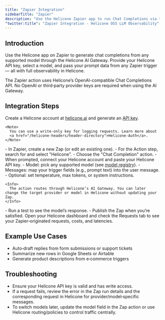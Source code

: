```yaml
---
title: "Zapier Integration"
sidebarTitle: "Zapier"
description: "Use the Helicone Zapier app to run Chat Completions via the AI Gateway — no provider keys required."
"twitter:title": "Zapier Integration - Helicone OSS LLM Observability"
---
```


## Introduction

Use the Helicone app on Zapier to generate chat completions from any supported model through the Helicone AI Gateway. Provide your Helicone API key, select a model, and pass your prompt data from any Zapier trigger — all with full observability in Helicone.

<Note>
  The Zapier action uses Helicone’s OpenAI-compatible Chat Completions API. No OpenAI or third‑party provider keys are required when using the AI Gateway.
</Note>

## Integration Steps

<Steps>
  <Step title="Create a Helicone API key">
    Create a Helicone account at <a href="https://www.helicone.ai/" target="_blank">helicone.ai</a> and generate an
    <a href="https://us.helicone.ai/settings/api-keys" target="_blank">API key</a>.

    <Note>
      You can use a write-only key for logging requests. Learn more about
      <a href="/helicone-headers/header-directory">Helicone-Auth</a>.
    </Note>
  </Step>

  <Step title="Add the Helicone app in Zapier">
    - In Zapier, create a new Zap (or edit an existing one).
    - For the Action step, search for and select "Helicone".
    - Choose the "Chat Completion" action.
    - When prompted, connect your Helicone account and paste your Helicone API key.
  </Step>

  <Step title="Configure the Chat Completion action">
    - Model: pick any supported model (see <a href="https://www.helicone.ai/models" target="_blank">model registry</a>).
    - Messages: map your trigger fields (e.g., prompt text) into the user message.
    - Optional: set temperature, max tokens, or system instructions.

    <Info>
      The action routes through Helicone’s AI Gateway. You can later change the target provider or model in Helicone without updating your Zap.
    </Info>
  </Step>

  <Step title="Test and publish your Zap">
    - Run a test to see the model’s response.
    - Publish the Zap when you’re satisfied.
  </Step>

  <Step title="Verify in Helicone">
    Open your Helicone dashboard and check the Requests tab to see your Zapier‑originated requests, costs, and latencies.
  </Step>
</Steps>

## Example Use Cases

- Auto‑draft replies from form submissions or support tickets
- Summarize new rows in Google Sheets or Airtable
- Generate product descriptions from e‑commerce triggers

## Troubleshooting

- Ensure your Helicone API key is valid and has write access.
- If a request fails, review the error in the Zap run details and the corresponding request in Helicone for provider/model‑specific messages.
- To switch models later, update the model field in the Zap action or use Helicone routing/policies to control traffic centrally.
